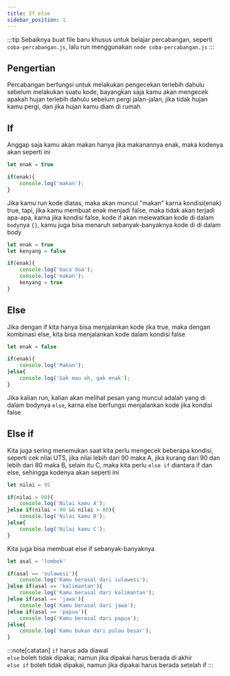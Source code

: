 ```yaml
---
title: If else
sidebar_position: 1
---
```


:::tip
Sebaiknya buat file baru khusus untuk belajar percabangan, seperti `coba-percabangan.js`, lalu run menggunakan `node coba-percabangan.js`
:::

## Pengertian

Percabangan berfungsi untuk melakukan pengecekan terlebih dahulu sebelum melakukan suatu kode, bayangkan saja kamu akan mengecek apakah hujan terlebih dahulu sebelum pergi jalan-jalan, jika tidak hujan kamu pergi, dan jika hujan kamu diam di rumah

## If

Anggap saja kamu akan makan hanya jika makanannya enak, maka kodenya akan seperti ini

```js
let enak = true

if(enak){
    console.log('makan');
}
```

Jika kamu run kode diatas, maka akan muncul "makan" karna kondisi(enak) true, tapi, jika kamu membuat enak menjadi false, maka tidak akan terjadi apa-apa, karna jika kondisi false, kode if akan melewatkan kode di dalam `body`nya `{}`, kamu juga bisa menaruh sebanyak-banyaknya kode di di dalam body 

```js
let enak = true
let kenyang = false

if(enak){
    console.log('baca doa');
    console.log('makan');
    kenyang = true
}
```

## Else

Jika dengan if kita hanya bisa menjalankan kode jika true, maka dengan kombinasi else, kita bisa menjalankan kode dalam kondisi false

```js
let enak = false

if(enak){
    console.log('Makan');
}else{
    console.log('Gak mau ah, gak enak');
} 
```

Jika kalian run, kalian akan melihat pesan yang muncul adalah yang di dalam bodynya `else`, karna else berfungsi menjalankan kode jika kondisi false

## Else if

Kita juga sering menemukan saat kita perlu mengecek beberapa kondisi, seperti cek nilai UTS, jika nilai lebih dari 90 maka A, jika kurang dari 90 dan lebih dari 80 maka B, selain itu C, maka kita perlu `else if` diantara if dan else, sehingga kodenya akan seperti ini

```js
let nilai = 95

if(nilai > 90){
    console.log('Nilai kamu A');
}else if(nilai < 90 && nilai > 80){
    console.log('Nilai kamu B');
}else{
    console.log('Nilai kamu C');
}
```

Kita juga bisa membuat else if sebanyak-banyaknya

```js
let asal = 'lombok'

if(asal == 'sulawesi'){
    console.log('Kamu berasal dari sulawesi');
}else if(asal == 'kalimantan'){
    console.log('Kamu berasal dari kalimantan');
}else if(asal == 'jawa'){
    console.log('Kamu berasal dari jawa');
}else if(asal == 'papua'){
    console.log('Kamu berasal dari papua');
}else{
    console.log('Kamu bukan dari pulau besar');
}
```

:::note[catatan]
`if` harus ada diawal  
`else` boleh tidak dipakai, namun jika dipakai harus berada di akhir  
`else if` boleh tidak dipakai, namun jika dipakai harus berada setelah if
:::